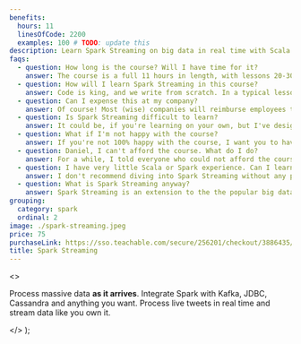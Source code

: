 ```yaml
---
benefits:
  hours: 11
  linesOfCode: 2200
  examples: 100 # TODO: update this
description: Learn Spark Streaming on big data in real time with Scala. Integrate any data source, from Kafka to Twitter.
faqs:
  - question: How long is the course? Will I have time for it?
    answer: The course is a full 11 hours in length, with lessons 20-30 minutes each, and we write 2200 lines of code. For a complex topic like Spark Streaming, I don't believe in 5-minute lectures or in fill-in-the-blanks quizzes. To learn Spark Streaming in the most effective way, I recommend chunks of 1 hour of learning at a time.
  - question: How will I learn Spark Streaming in this course?
    answer: Code is king, and we write from scratch. In a typical lesson I'll explain some concepts in short, then I'll dive right into the code. We'll write it together, and at every topic I will give you exercises. You'll usually pause the video to try them yourself, after which I will also solve them on camera.
  - question: Can I expense this at my company?
    answer: Of course! Most (wise) companies will reimburse employees taking courses like this, and it's a really cheap training for them.
  - question: Is Spark Streaming difficult to learn?
    answer: It could be, if you're learning on your own, but I've designed this course with a clear learning path that you can follow step by step. The course was designed to give you a challenge so you're not bored, but not so much that you flip the table in anger. In case you struggle, we have a community willing to help, and I'm responsive for questions!
  - question: What if I'm not happy with the course?
    answer: If you're not 100% happy with the course, I want you to have your money back. It's a risk-free investment.
  - question: Daniel, I can't afford the course. What do I do?
    answer: For a while, I told everyone who could not afford the course to email me and I gave them discounts. But then I looked at the stats. Almost all the people who actually took the time and completed the course had paid for it in full. So I'm not offering discounts anymore. This is an investment in yourself, which will pay off 100x if you commit.
  - question: I have very little Scala or Spark experience. Can I learn Spark Streaming?
    answer: I don't recommend diving into Spark Streaming without any previous Spark experience. We have two recap lessons at the beginning, but they're not a crash course into Scala or Spark. You should take the Scala beginners course and the Spark Essentials course at least.
  - question: What is Spark Streaming anyway?
    answer: Spark Streaming is an extension to the the popular big data computing engine Apache Spark. While the "classical" Spark engine allows you to process massive data of any scale in a "static" way (data at rest), Spark Streaming gives you the opportunity to process data at scale immediately as it arrives, hence allowing you to process potentially infinite amounts of data.
grouping:
  category: spark
  ordinal: 2
image: ./spark-streaming.jpeg
price: 75
purchaseLink: https://sso.teachable.com/secure/256201/checkout/3886435/spark-streaming
title: Spark Streaming
---
```


  <>
    <p>
      Process massive data <strong>as it arrives</strong>. Integrate Spark with
      Kafka, JDBC, Cassandra and anything you want. Process live tweets in real
      time and stream data like you own it.
    </p>
  </>
);
